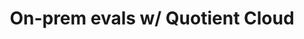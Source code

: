 ---
title: On-prem evals w/ Quotient Cloud
description: 'Evaluate AI safely with Quotient AI Cloud'
---